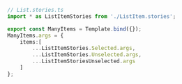 ```ts
// List.stories.ts
import * as ListItemStories from './ListItem.stories';

export const ManyItems = Template.bind({});
ManyItems.args = {
    items:[
        ...ListItemStories.Selected.args,
        ...ListItemStories.Unselected.args,
        ...ListItemStoriesUnselected.args
    ]
};
```